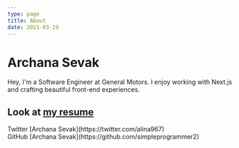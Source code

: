 ```yaml
---
type: page
title: About
date: 2021-03-19
---
```


# Archana Sevak

Hey, I'm a Software Engineer at General Motors. I enjoy working with Next.js and crafting beautiful front-end experiences.

Look at [my resume](./ArchanaSevak.pdf)
---

<div>
  Twitter [Archana Sevak](https://twitter.com/alina967)
  <br />
  GitHub [Archana Sevak](https://github.com/simpleprogrammer2)
  <br />
 
</div>
